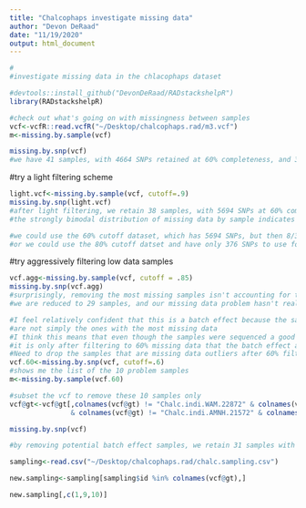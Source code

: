 ```yaml
---
title: "Chalcophaps investigate missing data"
author: "Devon DeRaad"
date: "11/19/2020"
output: html_document
---
```


```r
#
#investigate missing data in the chlacophaps dataset

#devtools::install_github("DevonDeRaad/RADstackshelpR")
library(RADstackshelpR)

#check out what's going on with missingness between samples
vcf<-vcfR::read.vcfR("~/Desktop/chalcophaps.rad/m3.vcf")
m<-missing.by.sample(vcf)
```

```r
missing.by.snp(vcf)
#we have 41 samples, with 4664 SNPs retained at 60% completeness, and 346 SNPs retained at 80% completeness
```

#try a light filtering scheme
```r
light.vcf<-missing.by.sample(vcf, cutoff=.9)
missing.by.snp(light.vcf)
#after light filtering, we retain 38 samples, with 5694 SNPs at 60% complete, and 376 SNPs at 80% complete
#the strongly bimodal distribution of missing data by sample indicates potential batch effect or just bimodal sequencing outcomes

#we could use the 60% cutoff dataset, which has 5694 SNPs, but then 8/38 samples have > 80% missing data and will potentially have wonky inferences made about their ancestry.
#or we could use the 80% cutoff datset and have only 376 SNPs to use for downstream inference.
```

#try aggressively filtering low data samples
```r
vcf.agg<-missing.by.sample(vcf, cutoff = .85)
missing.by.snp(vcf.agg)
#surprisingly, removing the most missing samples isn't accounting for this bimodality, and isn't fixing our problem
#we are reduced to 29 samples, and our missing data problem hasn't really gotten better
```


```r
#I feel relatively confident that this is a batch effect because the samples driving it
#are not simply the ones with the most missing data 
#I think this means that even though the samples were sequenced a good amount, the loci are largely non-overlapping between different size selection batches. Would need lab work info to confirm.
#it is only after filtering to 60% missing data that the batch effect appears
#Need to drop the samples that are missing data outliers after 60% filtering
vcf.60<-missing.by.snp(vcf, cutoff=.6)
#shows me the list of the 10 problem samples
m<-missing.by.sample(vcf.60)

#subset the vcf to remove these 10 samples only
vcf@gt<-vcf@gt[,colnames(vcf@gt) != "Chalc.indi.WAM.22872" & colnames(vcf@gt) != "Chalc.indi.AMNH.21441" & colnames(vcf@gt) != "Chalc.indi.CAS.777" & colnames(vcf@gt) != "Chalc.indi.ANWC.B55964" & colnames(vcf@gt) != "Chalc.indi.AMNH.21534" 
               & colnames(vcf@gt) != "Chalc.indi.AMNH.21572" & colnames(vcf@gt) != "Chalco.step.KU.27832" & colnames(vcf@gt) != "Chalco.step.KU.12228" & colnames(vcf@gt) != "Chalco.step.WAM.26645" & colnames(vcf@gt) != "Chalc.indi.AMNH.21615"]

missing.by.snp(vcf)

#by removing potential batch effect samples, we retain 31 samples with 10846 SNPs at 60% complete, 3912 SNPs at 80% complete. We have gotten rid of the bimodality. Our most missing data sample at 80% complete cutoff, is nearly 80% missing, which is still too high. Another round of filtering to remove the 4 outlier samples is necessary

```

```r
sampling<-read.csv("~/Desktop/chalcophaps.rad/chalc.sampling.csv")

new.sampling<-sampling[sampling$id %in% colnames(vcf@gt),]

new.sampling[,c(1,9,10)]

```




